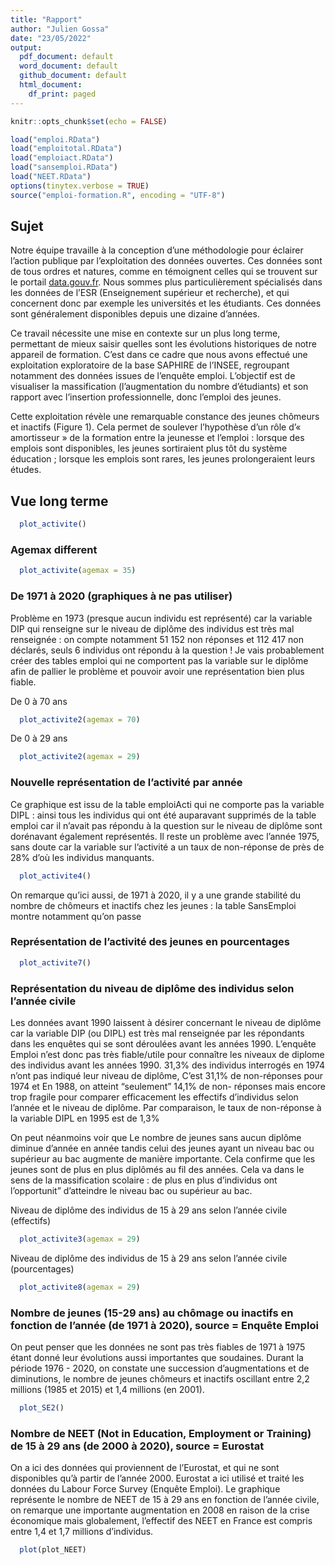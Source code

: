 ```yaml
---
title: "Rapport"
author: "Julien Gossa"
date: "23/05/2022"
output:
  pdf_document: default
  word_document: default
  github_document: default
  html_document:
    df_print: paged
---
```


```r
knitr::opts_chunk$set(echo = FALSE)

load("emploi.RData")
load("emploitotal.RData")
load("emploiact.RData")
load("sansemploi.RData")
load("NEET.RData")
options(tinytex.verbose = TRUE)
source("emploi-formation.R", encoding = "UTF-8")
```


## Sujet 

Notre équipe travaille à la conception d'une méthodologie pour éclairer l'action 
publique par l'exploitation des données ouvertes. Ces données sont de tous ordres 
et natures, comme en témoignent celles qui se trouvent sur le portail [data.gouv.fr](data.gouv.fr).
Nous sommes plus particulièrement spécialisés dans les données de l'ESR 
(Enseignement supérieur et recherche), et qui concernent donc par exemple les 
universités et les étudiants. Ces données sont généralement disponibles depuis une dizaine d'années.

Ce travail nécessite une mise en contexte sur un plus long terme, permettant de 
mieux saisir quelles sont les évolutions historiques de notre appareil de formation.
C'est dans ce cadre que nous avons effectué une exploitation exploratoire de la 
base SAPHIRE de l'INSEE, regroupant notamment des données issues de l'enquête emploi.
L'objectif est de visualiser la massification (l'augmentation du nombre d'étudiants)
et son rapport avec l'insertion professionnelle, donc l'emploi des jeunes.

Cette exploitation révèle une remarquable constance des jeunes chômeurs et inactifs (Figure 1).
Cela permet de soulever l'hypothèse d'un rôle d'« amortisseur » de la formation 
entre la jeunesse et l'emploi : lorsque des emplois sont disponibles, les jeunes
sortiraient plus tôt du système éducation ; lorsque les emplois sont rares, les jeunes
prolongeraient leurs études.


## Vue long terme

```r
  plot_activite()
```

### Agemax different

```r
  plot_activite(agemax = 35)
```

### De 1971 à 2020 (graphiques à ne pas utiliser)
Problème en 1973 (presque aucun individu est représenté) car la variable DIP qui renseigne sur le niveau de diplôme des individus est très mal renseignée : on compte notamment 51 152 non réponses et 112 417 non déclarés, seuls 6 individus ont répondu à la question !
Je vais probablement créer des tables emploi qui ne comportent pas la variable sur le diplôme afin de pallier le problème et pouvoir avoir une représentation bien plus fiable. 

De 0 à 70 ans
```r
  plot_activite2(agemax = 70)
```

De 0 à 29 ans
```r
  plot_activite2(agemax = 29)
```

### Nouvelle représentation de l'activité par année

Ce graphique est issu de la table emploiActi qui ne comporte pas la variable DIPL : ainsi tous les individus qui ont été auparavant supprimés de la table emploi car il n'avait pas répondu à la question sur le niveau de diplôme sont dorénavant également représentés. Il reste un problème avec l'année 1975, sans doute car la variable sur l'activité a un taux de non-réponse de près de 28% d'où les individus manquants. 

```r
  plot_activite4()
```

On remarque qu'ici aussi, de 1971 à 2020, il y a une grande stabilité du nombre de chômeurs et inactifs chez les jeunes : la table SansEmploi montre notamment qu'on passe 

### Représentation de l'activité des jeunes en pourcentages

```r
  plot_activite7()
```


### Représentation du niveau de diplôme des individus selon l'année civile

Les données avant 1990 laissent à désirer concernant le niveau de diplôme car la variable DIP (ou DIPL) est très mal renseignée par les répondants dans les enquêtes qui se sont déroulées avant les années 1990.
L'enquête Emploi n'est donc pas très fiable/utile pour connaître les niveaux de diplome des individus avant les années 1990. 
31,3% des individus interrogés en 1974 n'ont pas indiqué leur niveau de diplôme, C'est 31,1% de non-réponses pour 1974 et En 1988, on atteint "seulement" 14,1% de non- réponses mais encore trop fragile pour comparer efficacement les effectifs d'individus selon l'année et le niveau de diplôme. Par comparaison, le taux de non-réponse à la variable DIPL en 1995 est de 1,3%

On peut néanmoins voir que Le nombre de jeunes sans aucun diplôme diminue d'année en année tandis celui des jeunes ayant un niveau bac ou supérieur au bac augmente de manière importante. Cela confirme que les jeunes sont de plus en plus diplômés au fil des années.
Cela va dans le sens de la massification scolaire : de plus en plus d'individus ont l'opportunit" d'atteindre le niveau bac ou supérieur au bac. 

Niveau de diplôme des individus de 15 à 29 ans selon l'année civile (effectifs)
```r
  plot_activite3(agemax = 29)
```

Niveau de diplôme des individus de 15 à 29 ans selon l'année civile (pourcentages)

```r
  plot_activite8(agemax = 29)
```
### Nombre de jeunes (15-29 ans) au chômage ou inactifs en fonction de l'année (de 1971 à 2020), source = Enquête Emploi

On peut penser que les données ne sont pas très fiables de 1971 à 1975 étant donné leur évolutions aussi importantes que soudaines. Durant la période 1976 - 2020, on constate une succession d'augmentations et de diminutions, le nombre de jeunes chômeurs et inactifs oscillant entre 2,2 millions (1985 et 2015) et 1,4 millions (en 2001). 
```r
  plot_SE2()
```

### Nombre de NEET (Not in Education, Employment or Training) de 15 à 29 ans (de 2000 à 2020), source = Eurostat
On a ici des données qui proviennent de l'Eurostat, et qui ne sont disponibles qu'à partir de l'année 2000. Eurostat a ici utilisé et traité les données du Labour Force Survey (Enquête Emploi).  Le graphique représente le nombre de NEET de 15 à 29 ans en fonction de l'année civile, on remarque une importante augmentation en 2008 en raison de la crise économique mais globalement, l'effectif des NEET en France est compris entre 1,4 et 1,7 millions d'individus. 

```r
  plot(plot_NEET)
```
